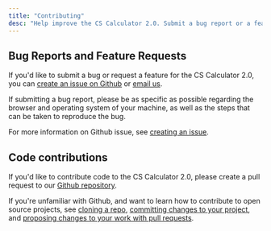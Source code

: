 ```yaml
---
title: "Contributing"
desc: "Help improve the CS Calculator 2.0. Submit a bug report or a feature request."
---
```


## Bug Reports and Feature Requests

If you'd like to submit a bug or request a feature for the CS Calculator 2.0, you can [create an issue on Github](https://github.com/Light-and-Health-Research-Center/CS-Calculator/issues/new) or [email us](mailto:michael.morrison@mountsinai.org).

If submitting a bug report, please be as specific as possible regarding the browser and operating system of your machine, as well as the steps that can be taken to reproduce the bug.

For more information on Github issue, see [creating an issue](https://docs.github.com/en/issues/tracking-your-work-with-issues/creating-an-issue).

## Code contributions

If you'd like to contribute code to the CS Calculator 2.0, please create a pull request to our [Github repository](https://github.com/Light-and-Health-Research-Center/CS-Calculator).

If you're unfamiliar with Github, and want to learn how to contribute to open source projects, see [cloning a repo](https://docs.github.com/en/github/creating-cloning-and-archiving-repositories/cloning-a-repository-from-github/cloning-a-repository), [committing changes to your project](https://docs.github.com/en/github/committing-changes-to-your-project), and [proposing changes to your work with pull requests](https://docs.github.com/en/github/collaborating-with-pull-requests/proposing-changes-to-your-work-with-pull-requests).
